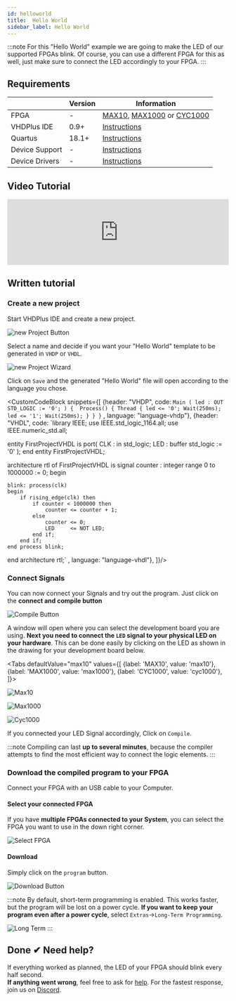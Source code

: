 ```yaml
---
id: helloworld
title:  Hello World
sidebar_label: Hello World
---
```



:::note
For this "Hello World" example we are going to make the LED of our supported FPGAs blink. 
Of course, you can use a different FPGA for this as well, just make sure to connect the LED accordingly to your FPGA.
:::

## Requirements

|   |Version|Information|
|---|---|---|
|FPGA          |-    |[MAX10](/docs/components/vhdpcore_max10), [MAX1000](/docs/components/max1000) or [CYC1000](/docs/components/cyc1000)|
|VHDPlus IDE   |0.9+ |[Instructions](/docs/getstarted#install-vhdplus-ide)|
|Quartus       |18.1+|[Instructions](/docs/getstarted#install-vhdplus-ide)|
|Device Support|-    |[Instructions](/docs/getstarted#install-vhdplus-ide)|
|Device Drivers|-    |[Instructions](/docs/getstarted/drivers)|

## Video Tutorial

<div class="fluidMedia"><iframe id="ytplayer" type="text/html" width="100%" src="https://www.youtube.com/embed/gu85f3Ac5Kk?autoplay=0&origin=http://vhdplus.com" frameborder="0" allowFullScreen></iframe></div>

## Written tutorial

### Create a new project
Start VHDPlus IDE and create a new project.

![new Project Button](/img/getstarted/NewProjectButton.png)

Select a name and decide if you want your "Hello World" template to be generated in `VHDP` or `VHDL`.

![new Project Wizard](/img/getstarted/NewProjectWizard.png)

Click on <code>Save</code> and the generated "Hello World" file will open according to the language you chose. 

<CustomCodeBlock snippets={[
    {header: "VHDP", code: 
`Main
(
    led : OUT STD_LOGIC := '0';
)
{ 
    Process()
    {
        Thread
        {
            led <= '0';
            Wait(250ms);
            led <= '1';
            Wait(250ms);
        }
    }
}`
, language: "language-vhdp"},
{header: "VHDL", code: 
`library IEEE;
use IEEE.std_logic_1164.all;
use IEEE.numeric_std.all;
 
entity FirstProjectVHDL is
    port(
        CLK : in     std_logic;
        LED : buffer std_logic := '0'
    );
end entity FirstProjectVHDL;
 
architecture rtl of FirstProjectVHDL is
    signal counter : integer range 0 to 1000000 := 0;
begin
 
    blink: process(clk)
    begin
        if rising_edge(clk) then
            if counter < 1000000 then
                counter <= counter + 1;
            else
                counter <= 0;
                LED     <= NOT LED;
            end if;
        end if;
    end process blink;
 
end architecture rtl;`
, language: "language-vhdl"},
]}/>

### Connect Signals

You can now connect your Signals and try out the program. 
Just click on the **connect and compile button**

![Compile Button](/img/getstarted/CompileButton.png)

A window will open where you can select the development board you are using. **Next you need to connect the `LED` signal to your physical LED on your hardware**.
This can be done easily by clicking on the LED as shown in the drawing for your development board below.

<Tabs
  defaultValue="max10"
  values={[
    {label: 'MAX10', value: 'max10'},
    {label: 'MAX1000', value: 'max1000'},
    {label: 'CYC1000', value: 'cyc1000'},
  ]}>
<TabItem value="max10">

![Max10](/img/getstarted/ConnectLEDMax10.png)

</TabItem>

<TabItem value="max1000">

![Max1000](/img/getstarted/ConnectLEDMax1000.png)

</TabItem>

<TabItem value="cyc1000">

![Cyc1000](/img/getstarted/ConnectLEDCyc1000.png)

</TabItem>

</Tabs>

If you connected your LED Signal accordingly, Click on `Compile`. 

:::note
Compiling can last **up to several minutes**, because the compiler attempts to find the most efficient way to connect the logic elements. 
:::

### Download the compiled program to your FPGA
Connect your FPGA with an USB cable to your Computer.

#### Select your connected FPGA
If you have **multiple FPGAs connected to your System**, you can select the FPGA you want to use in the down right corner.

![Select FPGA](/img/getstarted/SelectFPGA.png)

#### Download
Simply click on the `program` button.

![Download Button](/img/getstarted/DownloadButton.png)

:::note
By default, short-term programming is enabled. This works faster, but the program will be lost on a power cycle. 
**If you want to keep your program even after a power cycle**, select `Extras`->`Long-Term Programming`.

![Long Term](/img/getstarted/LongTerm.png)
:::

## Done ✔ Need help?

If everything worked as planned, the LED of your FPGA should blink every half second.<br/>
**If anything went wrong**, feel free to ask for [help](/docs/community/overview#support).
For the fastest response, join us on [Discord](https://discord.gg/NCN9VAh).
